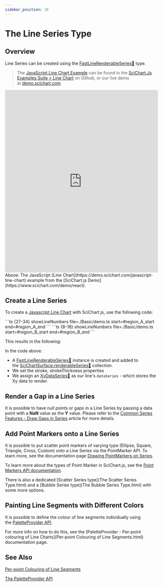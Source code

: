 ```yaml
---
sidebar_position: 10
---
```


# The Line Series Type

## Overview


Line Series can be created using the [FastLineRenderableSeries:blue_book:](https://www.scichart.com/documentation/js/current/typedoc/classes/fastlinerenderableseries.html) type.

> The [JavaScript Line Chart Example](https://demo.scichart.com/javascript-line-chart) can be found in the [SciChart.Js Examples Suite > Line Chart](https://github.com/ABTSoftware/SciChart.JS.Examples/tree/master/Examples/src/components/Examples/Charts2D/BasicChartTypes/LineChart) on Github, or our live demo at [demo.scichart.com](https://demo.scichart.com/javascript-line-chart)

<iframe src="https://demo.scichart.com/iframe/javascript-line-chart" width="100%" height="600px" frameborder="0"></iframe>

<div style={{textAlign: "center"}}> 
Above: The JavaScript [Line Chart](https://demo.scichart.com/javascript-line-chart) example from the [SciChart.js Demo](https://www.scichart.com/demo/react).
</div>

## Create a Line Series

To create a [Javascript Line Chart](https://demo.scichart.com/javascript-line-chart) with SciChart.js, use the following code:

<Tabs>
    <TabItem value="ts" label="TypeScript" default>
```ts {27-34} showLineNumbers file=./Basic/demo.ts start=#region_A_start end=#region_A_end
```
    </TabItem>
    <TabItem value="builder" label="Builder API">
```ts {8-18} showLineNumbers file=./Basic/demo.ts start=#region_B_start end=#region_B_end
```
    </TabItem>
</Tabs>

This results in the following:

<ChartPreviewWrapper jsContent={simpleLineChart} />

In the code above:

*   A [FastLineRenderableSeries:blue_book:](https://www.scichart.com/documentation/js/current/typedoc/classes/fastlinerenderableseries.html) instance is created and added to the [SciChartSurface.renderableSeries:blue_book:](https://www.scichart.com/documentation/js/current/typedoc/classes/scichartsurface.html#renderableseries) collection.
*   We set the stroke, strokeThickness properties
*   We assign an [XyDataSeries:blue_book:](https://www.scichart.com/documentation/js/current/typedoc/classes/xydataseries.html) as our line's `dataSeries` - which stores the Xy data to render.

## Render a Gap in a Line Series

It is possible to have null points or gaps in a Line Series by passing a data point with a **NaN** value as the **Y** value. Please refer to the [Common Series Features - Draw Gaps in Series](DrawingGapsInSeries.html) article for more details.

## Add Point Markers onto a Line Series

It is possible to put scatter point markers of varying type (Ellipse, Square, Triangle, Cross, Custom) onto a Line Series via the PointMarker API. To learn more, see the documentation page [Drawing PointMarkers on Series](../common-series-apis/drawing-point-markers/).

To learn more about the types of Point Marker in SciChart.js, see the [Point Markers API documentation](../common-series-apis/drawing-point-markers/).

There is also a dedicated [Scatter Series type](The Scatter Series Type.html) and a [Bubble Series type](The Bubble Series Type.html) with some more options.

## Painting Line Segments with Different Colors

It is possible to define the colour of line segments individually using the [PaletteProvider API](../palette-provider-api/palette-provider-api-overview/).

For more info on how to do this, see the [PaletteProvider - Per-point colouring of Line Charts](Per-point Colouring of Line Segments.html) documentation page.

## See Also
[Per-point Colouring of Line Segments](../palette-provider-api/fast-line-renderable-series/)

[The PaletteProvider API](../palette-provider-api/palette-provider-api-overview/)
